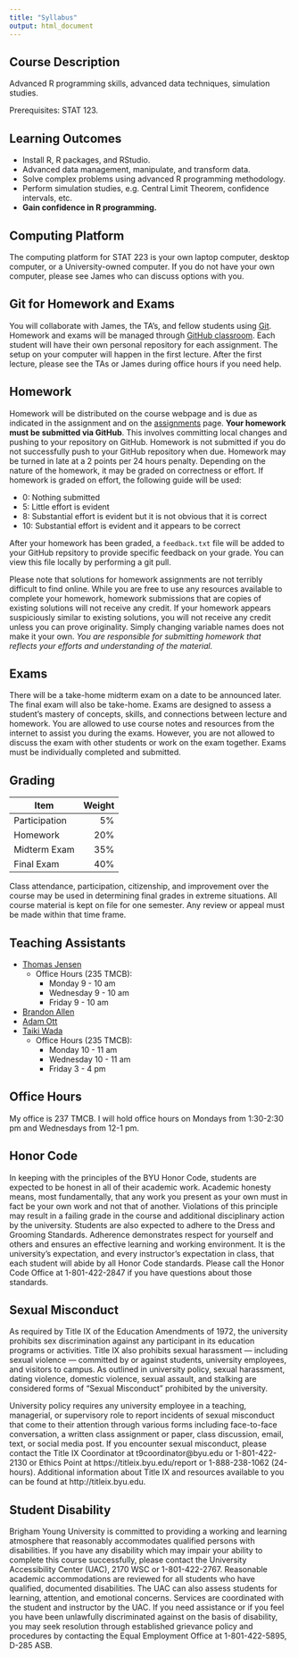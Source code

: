 ```yaml
---
title: "Syllabus"
output: html_document
---
```


## Course Description

Advanced R programming skills, advanced data techniques, simulation studies.

Prerequisites: STAT 123.

## Learning Outcomes

+ Install R, R packages, and RStudio.
+ Advanced data management, manipulate, and transform data.
+ Solve complex problems using advanced R programming methodology.
+ Perform simulation studies, e.g. Central Limit Theorem, confidence intervals,
etc.
+ **Gain confidence in R programming.**

## Computing Platform

The computing platform for STAT 223 is your own laptop computer, desktop
computer, or a University-owned computer.  If you do not have your own computer,
please see James who can discuss options with you.


## Git for Homework and Exams

You will collaborate with James, the TA's, and fellow students using
[Git](https://git-scm.com/).  Homework and exams will be managed through [GitHub
classroom](https://classroom.github.com/classrooms/44387582-byu-stat-223-fall-2018-term-2).
Each student will have their own personal repository for each assignment. The
setup on your computer will happen in the first lecture.  After the first
lecture, please see the TAs or James during office hours if you need help.


## Homework

Homework will be distributed on the course webpage and is due as indicated in
the assignment and on the [assignments](assignments.html) page. **Your homework
must be submitted via GitHub**. This involves committing local changes and
pushing to your repository on GitHub. Homework is not submitted if you do not
successfully push to your GitHub repository when due. Homework may be turned in
late at a 2 points per 24 hours penalty. Depending on the nature of the
homework, it may be graded on correctness or effort. If homework is graded on
effort, the following guide will be used:

+ 0:  Nothing submitted
+ 5:  Little effort is evident
+ 8:  Substantial effort is evident but it is not obvious that it is correct
+ 10: Substantial effort is evident and it appears to be correct

After your homework has been graded, a `feedback.txt` file will be added to
your GitHub repsitory to provide specific feedback on your grade. You can
view this file locally by performing a git pull.

Please note that solutions for homework assignments are not terribly difficult
to find online. While you are free to use any resources available to complete
your homework, homework submissions that are copies of existing solutions will
not receive any credit. If your homework appears suspiciously similar to
existing solutions, you will not receive any credit unless you can prove
originality. Simply changing variable names does not make it your own. *You are
responsible for submitting homework that reflects your efforts and understanding
of the material.*


## Exams

There will be a take-home midterm exam on a date to be announced later.  The
final exam will also be take-home.  Exams are designed to assess a student's 
mastery of concepts, skills, and connections between lecture and homework. You 
are allowed to use course notes and resources from the internet to assist you
during the exams. However, you are not allowed to discuss the exam with other
students or work on the exam together. Exams must be individually completed and
submitted.


## Grading

Item               | Weight
-------------------|------:
Participation      |     5%
Homework           |    20%
Midterm Exam       |    35%
Final Exam         |    40%

Class attendance, participation, citizenship, and improvement over the course
may be used in determining final grades in extreme situations.  All course
material is kept on file for one semester.  Any review or appeal must be made
within that time frame. 

## Teaching Assistants

* [Thomas Jensen](mailto:tompjensen@gmail.com)
  * Office Hours (235 TMCB):
    * Monday 9 - 10 am
    * Wednesday 9 - 10 am
    * Friday 9 - 10 am
* [Brandon Allen](mailto:ballenor@comcast.net)
* [Adam Ott](mailto:adderotter@hotmail.com)
* [Taiki Wada](mailto:tykiwada@gmail.com)
  * Office Hours (235 TMCB):
    * Monday 10 - 11 am
    * Wednesday 10 - 11 am
    * Friday 3 - 4 pm

## Office Hours

My office is 237 TMCB. I will hold office hours on Mondays from 1:30-2:30 pm and 
Wednesdays from 12-1 pm.

## Honor Code

In keeping with the principles of the BYU Honor Code, students are expected to
be honest in all of their academic work. Academic honesty means, most
fundamentally, that any work you present as your own must in fact be your own 
work and not that of another. Violations of this principle may result in a
failing grade in the course and additional disciplinary action by the 
university. Students are also expected to adhere to the Dress and Grooming
Standards. Adherence demonstrates respect for yourself and others and ensures
an effective learning and working environment. It is the university's
expectation, and every instructor's expectation in class, that each student
will abide by all Honor Code standards. Please call the Honor Code Office at
1-801-422-2847 if you have questions about those standards.

## Sexual Misconduct

As required by Title IX of the Education Amendments of 1972, the university
prohibits sex discrimination against any participant in its education programs
or activities. Title IX also prohibits sexual harassment --- including sexual
violence --- committed by or against students, university employees, and 
visitors to campus. As outlined in university policy, sexual harassment, dating
violence, domestic violence, sexual assault, and stalking are considered forms
of "Sexual Misconduct" prohibited by the university.

University policy requires any university employee in a teaching, managerial,
or supervisory role to report incidents of sexual misconduct that come to their
attention through various forms including face-to-face conversation, a written
class assignment or paper, class discussion, email, text, or social media post.
If you encounter sexual misconduct, please contact the Title IX Coordinator at
t9coordinator&#64;byu.edu or 1-801-422-2130 or Ethics Point at
https://titleix.byu.edu/report or 1-888-238-1062 (24-hours). Additional
information about Title IX and resources available to you can be found at
http://titleix.byu.edu.

## Student Disability

Brigham Young University is committed to providing a working and learning
atmosphere that reasonably accommodates qualified persons with disabilities. If
you have any disability which may impair your ability to complete this course
successfully, please contact the University Accessibility Center (UAC), 2170
WSC or 1-801-422-2767. Reasonable academic accommodations are reviewed for all 
students who have qualified, documented disabilities. The UAC can also assess
students for learning, attention, and emotional concerns. Services are 
coordinated with the student and instructor by the UAC. If you need assistance
or if you feel you have been unlawfully discriminated against on the basis of
disability, you may seek resolution through established grievance policy and 
procedures by contacting the Equal Employment Office at 1-801-422-5895, D-285
ASB.